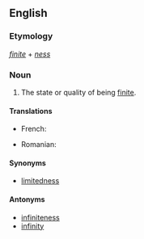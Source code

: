 ==English==

===Etymology===
''[[finite]]'' + ''[[ness]]''

===Noun===
{{en-noun|-}}

# The state or quality of being [[finite]].

====Translations====
{{trans-top|the state of being finite}}
*French: {{t|fr|finité|f}}
{{trans-mid}}
*Romanian: {{t|ro|finitate|f}}
{{trans-bot}}

====Synonyms====
*[[limitedness]]

====Antonyms====
*[[infiniteness]]
*[[infinity]]